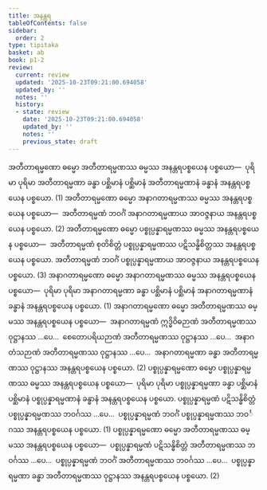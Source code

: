 ```yaml
---
title: အနန္တရ
tableOfContents: false
sidebar:
  order: 2
type: tipitaka
basket: ab
book: p1-2
review:
  current: review
  updated: '2025-10-23T09:21:00.694058'
  updated_by: ''
  notes: ''
  history:
  - state: review
    date: '2025-10-23T09:21:00.694058'
    updated_by: ''
    notes: ''
    previous_state: draft
---
```



<ReviewStatus review={frontmatter.review} showDetails={true} />

<HypothesisAnnotation frontmatter={frontmatter} />

<DynamicBreadcrumb />

<Division number="26" book="p1-2" e="ch" v="37" p="427">

<Paragraph number="2711" book="p1-2">
အတီတာရမ္မဏော ဓမ္မော အတီတာရမ္မဏဿ ဓမ္မဿ အနန္တရပစ္စယေန ပစ္စယော—  ပုရိမာ ပုရိမာ အတီတာရမ္မဏာ ခန္ဓာ ပစ္ဆိမာနံ ပစ္ဆိမာနံ အတီတာရမ္မဏာနံ ခန္ဓာနံ အနန္တရပစ္စယေန ပစ္စယော. (1)
</Paragraph>

<Paragraph number="2712" book="p1-2">
အတီတာရမ္မဏော ဓမ္မော အနာဂတာရမ္မဏဿ ဓမ္မဿ အနန္တရပစ္စယေန ပစ္စယော—  အတီတာရမ္မဏံ ဘဝင်္ဂံ အနာဂတာရမ္မဏာယ အာဝဇ္ဇနာယ အနန္တရပစ္စယေန ပစ္စယော. (2)
</Paragraph>

<Paragraph number="2713" book="p1-2">
အတီတာရမ္မဏော ဓမ္မော ပစ္စုပ္ပန္နာရမ္မဏဿ ဓမ္မဿ အနန္တရပစ္စယေန ပစ္စယော—  အတီတာရမ္မဏံ စုတိစိတ္တံ ပစ္စုပ္ပန္နာရမ္မဏဿ ပဋိသန္ဓိစိတ္တဿ အနန္တရပစ္စယေန ပစ္စယော. အတီတာရမ္မဏံ ဘဝင်္ဂံ ပစ္စုပ္ပန္နာရမ္မဏာယ အာဝဇ္ဇနာယ အနန္တရပစ္စယေန ပစ္စယော. (3)
</Paragraph>

</Division>
<Division number="27" book="p1-2" e="ch" v="37" p="427">

<Paragraph number="2714" book="p1-2">
အနာဂတာရမ္မဏော ဓမ္မော အနာဂတာရမ္မဏဿ ဓမ္မဿ အနန္တရပစ္စယေန ပစ္စယော—  ပုရိမာ ပုရိမာ အနာဂတာရမ္မဏာ ခန္ဓာ ပစ္ဆိမာနံ ပစ္ဆိမာနံ အနာဂတာရမ္မဏာနံ ခန္ဓာနံ အနန္တရပစ္စယေန ပစ္စယော. (1)
</Paragraph>

<Paragraph number="2715" book="p1-2">
အနာဂတာရမ္မဏော ဓမ္မော အတီတာရမ္မဏဿ ဓမ္မဿ အနန္တရပစ္စယေန ပစ္စယော—  အနာဂတာရမ္မဏံ ဣဒ္ဓိဝိဓဉာဏံ အတီတာရမ္မဏဿ ဝုဋ္ဌာနဿ …ပေ…  စေတောပရိယဉာဏံ အတီတာရမ္မဏဿ ဝုဋ္ဌာနဿ …ပေ…  အနာဂတံသဉာဏံ အတီတာရမ္မဏဿ ဝုဋ္ဌာနဿ …ပေ…  အနာဂတာရမ္မဏာ ခန္ဓာ အတီတာရမ္မဏဿ ဝုဋ္ဌာနဿ အနန္တရပစ္စယေန ပစ္စယော. (2)
</Paragraph>

</Division>
<Division number="28" book="p1-2" e="ch" v="37" p="427">

<Paragraph number="2716" book="p1-2">
ပစ္စုပ္ပန္နာရမ္မဏော ဓမ္မော ပစ္စုပ္ပန္နာရမ္မဏဿ ဓမ္မဿ အနန္တရပစ္စယေန ပစ္စယော—  ပုရိမာ ပုရိမာ ပစ္စုပ္ပန္နာရမ္မဏာ ခန္ဓာ ပစ္ဆိမာနံ ပစ္ဆိမာနံ ပစ္စုပ္ပန္နာရမ္မဏာနံ ခန္ဓာနံ အနန္တရပစ္စယေန ပစ္စယော. ပစ္စုပ္ပန္နာရမ္မဏံ ပဋိသန္ဓိစိတ္တံ ပစ္စုပ္ပန္နာရမ္မဏဿ ဘဝင်္ဂဿ …ပေ…  ပစ္စုပ္ပန္နာရမ္မဏံ ဘဝင်္ဂံ ပစ္စုပ္ပန္နာရမ္မဏဿ ဘဝင်္ဂဿ အနန္တရပစ္စယေန ပစ္စယော. (1)
</Paragraph>

<Paragraph number="2717" book="p1-2">
ပစ္စုပ္ပန္နာရမ္မဏော ဓမ္မော အတီတာရမ္မဏဿ ဓမ္မဿ အနန္တရပစ္စယေန ပစ္စယော—  ပစ္စုပ္ပန္နာရမ္မဏံ ပဋိသန္ဓိစိတ္တံ အတီတာရမ္မဏဿ ဘဝင်္ဂဿ …ပေ…  ပစ္စုပ္ပန္နာရမ္မဏံ ဘဝင်္ဂံ အတီတာရမ္မဏဿ ဘဝင်္ဂဿ …ပေ…  ပစ္စုပ္ပန္နာရမ္မဏာ ခန္ဓာ အတီတာရမ္မဏဿ ဝုဋ္ဌာနဿ အနန္တရပစ္စယေန ပစ္စယော. (2)
</Paragraph>
</Division>